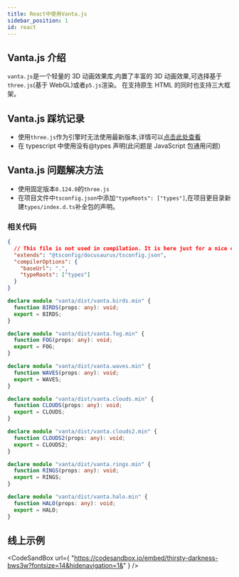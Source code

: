 ```yaml
---
title: React中使用Vanta.js
sidebar_position: 1
id: react
---
```



## Vanta.js 介绍

`vanta.js`是一个轻量的 3D 动画效果库,内置了丰富的 3D 动画效果,可选择基于`three.js`(基于 WebGL)或者`p5.js`渲染。
在支持原生 HTML 的同时也支持三大框架。

## Vanta.js 踩坑记录

- 使用`three.js`作为引擎时无法使用最新版本,详情可以[点击此处查看](https://github.com/tengbao/vanta/issues/101)
- 在 typescript 中使用没有@types 声明(此问题是 JavaScript 包通用问题)

## Vanta.js 问题解决方法

- 使用固定版本`0.124.0`的`three.js`
- 在项目文件中`tsconfig.json`中添加`"typeRoots": ["types"]`,在项目更目录新建`types/index.d.ts`补全包的声明。

### 相关代码

```json title="/tsconfig.json"
{
  // This file is not used in compilation. It is here just for a nice editor experience.
  "extends": "@tsconfig/docusaurus/tsconfig.json",
  "compilerOptions": {
    "baseUrl": ".",
    "typeRoots": ["types"]
  }
}
```

```ts title="/types/index.d.ts"
declare module "vanta/dist/vanta.birds.min" {
  function BIRDS(props: any): void;
  export = BIRDS;
}

declare module "vanta/dist/vanta.fog.min" {
  function FOG(props: any): void;
  export = FOG;
}

declare module "vanta/dist/vanta.waves.min" {
  function WAVES(props: any): void;
  export = WAVES;
}

declare module "vanta/dist/vanta.clouds.min" {
  function CLOUDS(props: any): void;
  export = CLOUDS;
}

declare module "vanta/dist/vanta.clouds2.min" {
  function CLOUDS2(props: any): void;
  export = CLOUDS2;
}

declare module "vanta/dist/vanta.rings.min" {
  function RINGS(props: any): void;
  export = RINGS;
}

declare module "vanta/dist/vanta.halo.min" {
  function HALO(props: any): void;
  export = HALO;
}
```

## 线上示例

<CodeSandBox
  url={
    "https://codesandbox.io/embed/thirsty-darkness-bws3w?fontsize=14&hidenavigation=1&"
  }
/>
